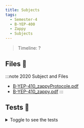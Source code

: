 ```yaml
---
title: Subjects
tags:
  - Semester-4
  - B-YEP-400
  - Zappy
  - Subjects
---
```

> Timeline: ?


## Files 📂

:::note 2020 Subject and Files
- [B-YEP-410_zappyProtocole.pdf](https://github.com/Studio-17/Epitech-Subjects/raw/main/Semester-4/B-YEP-400/Zappy/Subjects/B-YEP-410_zappyProtocole.pdf)
- [B-YEP-410_zappy.pdf](https://github.com/Studio-17/Epitech-Subjects/raw/main/Semester-4/B-YEP-400/Zappy/Subjects/B-YEP-410_zappy.pdf)
:::

## Tests 🤖
<details>
  <summary>Toggle to see the tests</summary>
  <div>
Yo
  </div>
</details>

